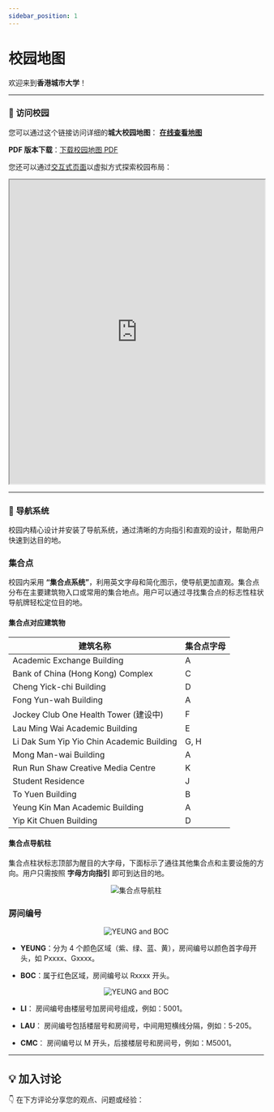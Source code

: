 ```yaml
---
sidebar_position: 1
---
```



# 校园地图
欢迎来到**香港城市大学**！

---

### 📍 **访问校园**
您可以通过这个链接访问详细的**城大校园地图**：
[**在线查看地图**](https://www.cityu.edu.hk/about/campus/map)

**PDF 版本下载**：[下载校园地图 PDF](https://www.cityu.edu.hk/cdo/download/CampusDirectory.pdf)

您还可以通过[交互式页面](https://www.cityu.edu.hk/tour/)以虚拟方式探索校园布局：
<div align="center" className={styles.imageContainer}>
    <iframe
        className={styles.heroImage}
        src="https://www.cityu.edu.hk/tour/"
        width="100%"
        height="600"
        >
    </iframe>
</div>



---

### 🧭 **导航系统**
校园内精心设计并安装了导航系统，通过清晰的方向指引和直观的设计，帮助用户快速到达目的地。
### 集合点
校园内采用 **“集合点系统”**，利用英文字母和简化图示，使导航更加直观。集合点分布在主要建筑物入口或常用的集合地点。用户可以通过寻找集合点的标志性柱状导航牌轻松定位目的地。

#### 集合点对应建筑物
| **建筑名称**                              | **集合点字母** |
|-----------------------------------------|----------------|
| Academic Exchange Building              | A              |
| Bank of China (Hong Kong) Complex       | C              |
| Cheng Yick-chi Building                 | D              |
| Fong Yun-wah Building                   | A              |
| Jockey Club One Health Tower (建设中)     | F              |
| Lau Ming Wai Academic Building          | E              |
| Li Dak Sum Yip Yio Chin Academic Building | G, H          |
| Mong Man-wai Building                   | A              |
| Run Run Shaw Creative Media Centre      | K              |
| Student Residence                       | J              |
| To Yuen Building                        | B              |
| Yeung Kin Man Academic Building         | A              |
| Yip Kit Chuen Building                  | D              |

#### 集合点导航柱
集合点柱状标志顶部为醒目的大字母，下面标示了通往其他集合点和主要设施的方向。用户只需按照 **字母方向指引** 即可到达目的地。
<div align="center" className={styles.imageContainer}>
    <img
        className={styles.heroImage}
        src={useBaseUrl("/img/Gathering-Point.png")}
        alt="集合点导航柱"
        style={{
            width: "80%",
            maxWidth: "600px"
        }}
    />
</div>

### **房间编号**
<div align="center" className={styles.imageContainer}>
    <img
        className={styles.heroImage}
        src={useBaseUrl('/img/campus.png')}
        alt="YEUNG and BOC"
        style={{
            width: "80%",
            maxWidth: "600px",
        }}
    />
</div>

- **YEUNG**：分为 4 个颜色区域（紫、绿、蓝、黄），房间编号以颜色首字母开头，如 Pxxxx、Gxxxx。

- **BOC**：属于红色区域，房间编号以 Rxxxx 开头。

<div align="center" className={styles.imageContainer}>
    <img
        className={styles.heroImage}
        src={useBaseUrl('/img/yeung.png')}
        alt="YEUNG and BOC"
        style={{
            width: "80%",
            maxWidth: "600px",
        }}
    />
</div>

- **LI**：
房间编号由楼层号加房间号组成，例如：5001。

- **LAU**：
房间编号包括楼层号和房间号，中间用短横线分隔，例如：5-205。

- **CMC**：
房间编号以 M 开头，后接楼层号和房间号，例如：M5001。

---

## **💡 加入讨论**

👇 在下方评论分享您的观点、问题或经验：
<Utterances />
